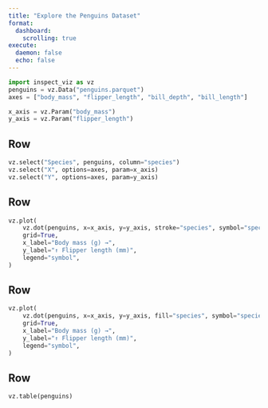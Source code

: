 ```yaml
---
title: "Explore the Penguins Dataset"
format:
  dashboard:
    scrolling: true
execute:
  daemon: false
  echo: false
---
```


```python
import inspect_viz as vz
penguins = vz.Data("penguins.parquet")
axes = ["body_mass", "flipper_length", "bill_depth", "bill_length"]

x_axis = vz.Param("body_mass")
y_axis = vz.Param("flipper_length")
```

## Row {.toolbar}

```python
vz.select("Species", penguins, column="species")
vz.select("X", options=axes, param=x_axis)
vz.select("Y", options=axes, param=y_axis)
```

## Row

```python
vz.plot(
    vz.dot(penguins, x=x_axis, y=y_axis, stroke="species", symbol="species"),
    grid=True,
    x_label="Body mass (g) →",
    y_label="↑ Flipper length (mm)",
    legend="symbol",
)
```

## Row

```python
vz.plot(
    vz.dot(penguins, x=x_axis, y=y_axis, fill="species", symbol="species"),
    grid=True,
    x_label="Body mass (g) →",
    y_label="↑ Flipper length (mm)",
    legend="symbol",
)
```

## Row

```python
vz.table(penguins)
```